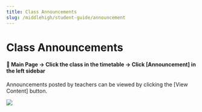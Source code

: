 ```yaml
---
title: Class Announcements
slug: /middlehigh/student-guide/announcement
---
```



# Class Announcements

#### 📍 Main Page → Click the class in the timetable → Click [Announcement] in the left sidebar

Announcements posted by teachers can be viewed by clicking the [View Content] button.

<Image src="/img/en/middlehigh/student/07-01.jpg" size="lg" />
